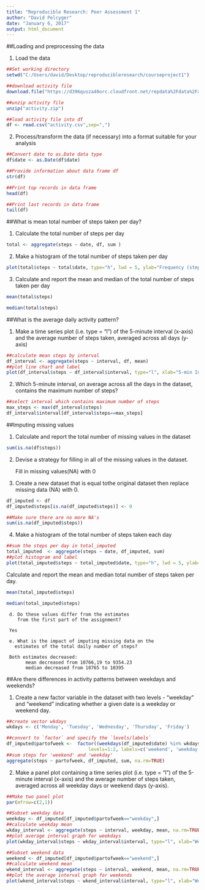 ```yaml
---
title: "Reproducible Research: Peer Assessment 1"
author: "David Pelcyger"
date: "January 6, 2017"
output: html_document
---
```


##Loading and preprocessing the data

1.  Load the data

```r
##Set working directory 
setwd("C:/Users/david/Desktop/reproducibleresearch/courseproject1")

##download activity file
download.file("https://d396qusza40orc.cloudfront.net/repdata%2Fdata%2Factivity.zip","activity.zip")

##unzip activity file
unzip("activity.zip") 

##load activity file into df
df <- read.csv("activity.csv",sep=",")
```

2. Process/transform the data (if necessary) into a format suitable for your analysis
    
```r
##Convert date to as.Date data type
df$date <- as.Date(df$date)
```
    
```r
##Provide information about data frame df
str(df)
```
    
```r
##Print top records in data frame
head(df)
```
    
```r
##Print last records in data frame
tail(df)
```

##What is mean total number of steps taken per day?

1. Calculate the total number of steps per day
```r
total <- aggregate(steps ~ date, df, sum )
``` 

2.  Make a histogram of the total number of steps taken per day
```r
plot(total$steps ~ total$date, type="h", lwd = 5, ylab="Frequency (steps)", xlab="Activity Days")
```

3. Calculate and report the mean and median of the total number of steps taken per day

```r
mean(total$steps)
```

```r
median(total$steps)
```

##What is the average daily activity pattern?

1.  Make a time series plot (i.e. type = "l") of the 5-minute interval (x-axis)
    and the average number of steps taken, averaged across all days (y-axis)

```r
##calculate mean steps by interval 
df_interval <- aggregate(steps ~ interval, df, mean)
##plot line chart and label
plot(df_interval$steps ~ df_interval$interval, type="l", xlab="5-min Intervals", ylab="Average Steps Taken") 
```

2.  Which 5-minute interval, on average across all the days in the dataset,
    contains the maximum number of steps?

```r
##select interval which contains maximum number of steps
max_steps <- max(df_interval$steps)
df_interval$interval[df_interval$steps==max_steps]
```

##Imputing missing values

1. Calculate and report the total number of missing values in the dataset

```r
sum(is.na(df$steps))
``` 
2. Devise a strategy for filling in all of the missing values in the dataset.

    Fill in missing values(NA)  with 0

3. Create a new dataset that is equal tothe original 
  dataset then replace missing data (NA) with 0.

```r
df_imputed <- df
df_imputed$steps[is.na(df_imputed$steps)] <- 0
```

    
    
```r
##Make sure there are no more NA's
sum(is.na(df_imputed$steps))
```

4.  Make a histogram of the total number of steps taken each day

     
```r
##sum the steps per day in total_imputed 
total_imputed  <- aggregate(steps ~ date, df_imputed, sum)
##plot histogram and label
plot(total_imputed$steps ~ total_imputed$date, type="h", lwd = 5, ylab="Imputed Frequency (steps)", xlab="Imputed Activity Days")  
```     

Calculate and report the mean and median total number of steps taken per day.

```r
mean(total_imputed$steps)
```

```r
median(total_imputed$steps)
```

     d. Do these values differ from the estimates
        from the first part of the assignment?
     
     Yes

     e. What is the impact of imputing missing data on the
       estimates of the total daily number of steps?

     Both estimates decreased:
           mean decreased from 10766,19 to 9354.23
           median decreased from 10765 to 10395

##Are there differences in activity patterns between weekdays and weekends?

1.  Create a new factor variable in the dataset with two levels - "weekday"  
   and "weekend" indicating whether a given date is a weekday or weekend day.
    
```r
##create vector wkdays 
wkdays <- c('Monday', 'Tuesday', 'Wednesday', 'Thursday', 'Friday')

##convert to `factor` and specify the `levels/labels`
df_imputed$partofweek <-  factor((weekdays(df_imputed$date) %in% wkdays)+1L,
                              levels=1:2, labels=c('weekend', 'weekday'))
##sum steps for 'weekend' and 'weekday'
aggregate(steps ~ partofweek, df_imputed, sum, na.rm=TRUE)
```

2.  Make a panel plot containing a time series plot (i.e. type = "l")
    of the 5-minute interval (x-axis) and the average number of steps taken,
    averaged across all weekday days or weekend days (y-axis). 
         
```r
##Make two panel plot
par(mfrow=c(2,1))

##Subset weekday data 
weekday <- df_imputed[df_imputed$partofweek=="weekday",]
##calculate weekday mean
wkday_interval <- aggregate(steps ~ interval, weekday, mean, na.rm=TRUE)
##plot average interval graph for weekdays
plot(wkday_interval$steps ~ wkday_interval$interval, type="l", xlab="Weekday 5-min Interval", ylab="Average Steps")

##Subset weekend data  
weekend <- df_imputed[df_imputed$partofweek=="weekend",]
##calculate weekend mean
wkend_interval <- aggregate(steps ~ interval, weekend, mean, na.rm=TRUE)
##plot the average interval graph for weekends
plot(wkend_interval$steps ~ wkend_interval$interval, type="l", xlab="Weekend 5-min Interval", ylab="Average Steps")
```
